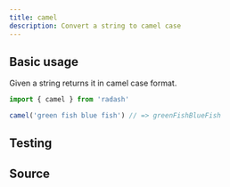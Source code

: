 ```yaml
---
title: camel
description: Convert a string to camel case
---
```



## Basic usage

Given a string returns it in camel case format.

```ts
import { camel } from 'radash'

camel('green fish blue fish') // => greenFishBlueFish
```

## Testing

<TestingLinkAndPreview module="string" func="camel" />

## Source

<SourceLinkAndPreview module="string" func="camel" />
